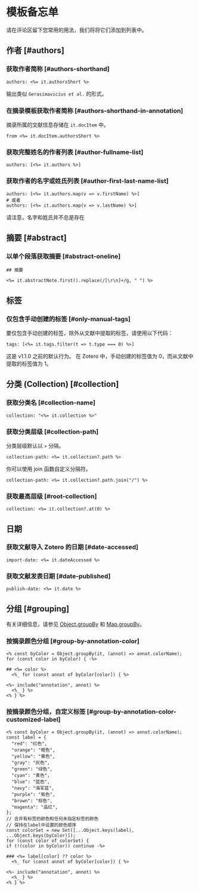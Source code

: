 
# 模板备忘单

请在评论区留下您常用的用法，我们将将它们添加到列表中。

## 作者 [#authors]

### 获取作者简称 [#authors-shorthand]

```ejs filename="Note Properties" copy
authors: <%= it.authorsShort %>
```

输出类似 `Gerasimavicius et al.` 的形式。

### 在摘录模板获取作者简称 [#authors-shorthand-in-annotation]

摘录所属的文献信息存储在 `it.docItem` 中。

```ejs filename="Note Annotation" copy
from <%= it.docItem.authorsShort %>
```

### 获取完整姓名的作者列表 [#author-fullname-list]

```ejs filename="Note Properties" copy
authors: [<%= it.authors %>]
```

### 获取作者的名字或姓氏列表 [#author-first-last-name-list]

```ejs filename="Note Properties" copy
authors: [<%= it.authors.map(v => v.firstName) %>]
# 或者
authors: [<%= it.authors.map(v => v.lastName) %>]
```

<Callout>
请注意，名字和姓氏并不总是存在
</Callout>

## 摘要 [#abstract]

### 以单个段落获取摘要 [#abstract-oneline]

```ejs filename="Note Content" copy
## 摘要

<%= it.abstractNote.first().replace(/[\r\n]+/g, " ") %>
```

## 标签

### 仅包含手动创建的标签 [#only-manual-tags]

要仅包含手动创建的标签，除外从文献中提取的标签，请使用以下代码：

```ejs filename="Note Properties" copy
tags: [<%= it.tags.filter(t => t.type === 0) %>]
```

<Callout type="info">
这是 v1.1.0 之前的默认行为。
</Callout>

<Callout>
在 Zotero 中，手动创建的标签值为 0，而从文献中提取的标签值为 1。
</Callout>

## 分类 (Collection) [#collection]

### 获取分类名 [#collection-name]

```ejs filename="Note Properties" copy
collection: "<%= it.collection %>"
```

### 获取分类层级 [#collection-path]

分类层级默认以 ` > ` 分隔。

```ejs filename="Note Properties" copy
collection-path: <%= it.collection?.path %>
```

你可以使用 join 函数自定义分隔符。

```ejs filename="Note Properties" copy
collection-path: <%= it.collection?.path.join("/") %>
```

### 获取最高层级 [#root-collection]

```ejs filename="Note Properties" copy
collection: <%= it.collection?.at(0) %>
```

## 日期

### 获取文献导入 Zotero 的日期 [#date-accessed]

```ejs filename="Note Properties" copy
import-date: <%= it.dateAccessed %>
```

### 获取文献发表日期 [#date-published]

```ejs filename="Note Properties" copy
publish-date: <%= it.date %>
```

## 分组 [#grouping]

有关详细信息，请参见 [Object.groupBy](https://developer.mozilla.org/en-US/docs/Web/JavaScript/Reference/Global_Objects/Object/groupBy) 和 [Map.groupBy](https://developer.mozilla.org/en-US/docs/Web/JavaScript/Reference/Global_Objects/Map/groupBy)。

### 按摘录颜色分组 [#group-by-annotation-color]

```ejs filename="Note Annotations" copy
<% const byColor = Object.groupBy(it, (annot) => annot.colorName); 
for (const color in byColor) { -%>

## <%= color %>
  <%_ for (const annot of byColor[color]) { %>

<%~ include("annotation", annot) %>
  <%_ } %>
<% } %>
```

### 按摘录颜色分组，自定义标签 [#group-by-annotation-color-customized-label]

```ejs filename="Note Annotations" copy
<% const byColor = Object.groupBy(it, (annot) => annot.colorName);
const label = {
  "red": "红色",
  "orange": "橙色",
  "yellow": "黄色",
  "gray": "灰色",
  "green": "绿色",
  "cyan": "青色",
  "blue": "蓝色",
  "navy": "海军蓝",
  "purple": "紫色",
  "brown": "棕色",
  "magenta": "品红",
};
// 合并有标签的颜色和任何未指定标签的颜色
// 保持在label中设置的颜色顺序
const colorSet = new Set([...Object.keys(label), ...Object.keys(byColor)]);
for (const color of colorSet) { 
if (!(color in byColor)) continue -%>

### <%= label[color] ?? color %>
  <%_ for (const annot of byColor[color]) { %>

<%~ include("annotation", annot) %>
  <%_ } %>
<% } %>
```